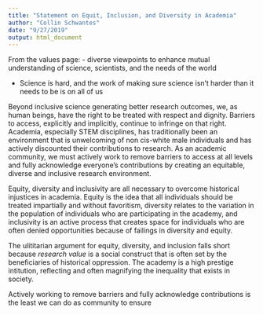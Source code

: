 ```yaml
---
title: "Statement on Equit, Inclusion, and Diversity in Academia"
author: "Collin Schwantes"
date: "9/27/2019"
output: html_document
---
```


From the values page:
 - diverse viewpoints to enhance mutual understanding of science, scientists, and the needs of the world

 - Science is hard, and the work of making sure science isn’t harder than it needs to be is on all of us


Beyond inclusive science generating better research outcomes, we, as human beings, have the right to be treated with respect and dignity. Barriers to access, explicitly and implicitly, continue to infringe on that right. Academia, especially STEM disciplines, has traditionally been an environment that is unwelcoming of non cis-white male individuals and has actively discounted their contributions to research. As an academic community, we must actively work to remove barriers to access at all levels and fully acknowledge everyone's contributions by creating an equitable, diverse and inclusive research environment.


Equity, diversity and inclusivity are all necessary to overcome historical injustices in academia. Equity is the idea that all individuals should be treated impartially and without favoritism, diversity relates to the variation in the population of individuals who are participating in the academy, and inclusivity is an active process that creates space for individuals who are often denied opportunities because of failings in diversity and equity.   

The ulititarian argument for equity, diversity, and inclusion falls short because *research value* is a social construct that is often set by the beneficiaries of historical oppression. The academy is a high prestige intitution, reflecting and often magnifying the inequality that exists in society. 

Actively working to remove barriers and fully acknowledge contributions is the least we can do as community to ensure



